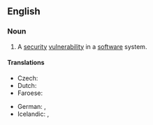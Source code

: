 ==English==
{{wikipedia|vulnerability (computing)}}

===Noun===
{{en-noun|head=[[security]] [[hole]]}}

# {{context|computer security|lang=en}} A [[security]] [[vulnerability]] in a [[software]] system.

====Translations====
{{trans-top|security vulnerability in a software system}}
* Czech: {{t|cs|bezpečnostní díra|f}}
* Dutch: {{t|nl|veiligheidslek|n}}
* Faroese: {{t|fo|trygdarhol|n}}
{{trans-mid}}
* German: {{t+|de|Sicherheitslücke|f}}, {{t|de|Sicherheitsmangel|m}}
* Icelandic: {{t|is|öryggisveila|f}}, {{t|is|öryggisbrestur|m}}
{{trans-bottom}}